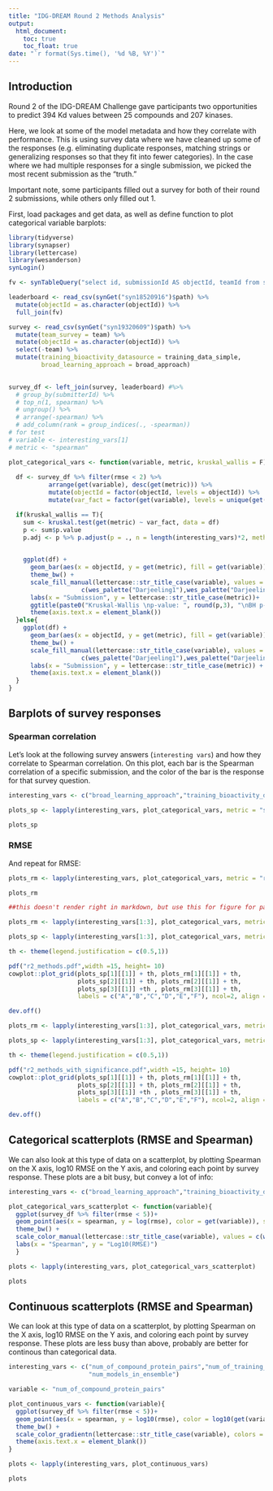 ```yaml
---
title: "IDG-DREAM Round 2 Methods Analysis"
output:
  html_document:
    toc: true
    toc_float: true
date: "`r format(Sys.time(), '%d %B, %Y')`"
---
```


## Introduction 

Round 2 of the IDG-DREAM Challenge gave participants two opportunities to predict 394 Kd values between 25 compounds and 207 kinases. 

Here, we look at some of the model metadata and how they correlate with performance. This is using survey data where we have cleaned up some of the responses (e.g. eliminating duplicate responses, matching strings or generalizing responses so that they fit into fewer categories). In the case where we had multiple responses for a single submission, we picked the most recent submission as the "truth." 

Important note, some participants filled out a survey for both of their round 2 submissions, while others only filled out 1.

First, load packages and get data, as well as define function to plot categorical variable barplots:


```r
library(tidyverse)
library(synapser)
library(lettercase)
library(wesanderson)
synLogin()

fv <- synTableQuery("select id, submissionId AS objectId, teamId from syn18513076")$asDataFrame() 

leaderboard <- read_csv(synGet("syn18520916")$path) %>% 
  mutate(objectId = as.character(objectId)) %>% 
  full_join(fv)

survey <- read_csv(synGet("syn19320609")$path) %>% 
  mutate(team_survey = team) %>% 
  mutate(objectId = as.character(objectId)) %>% 
  select(-team) %>% 
  mutate(training_bioactivity_datasource = training_data_simple,
         broad_learning_approach = broad_approach)
  

survey_df <- left_join(survey, leaderboard) #%>% 
  # group_by(submitterId) %>%
  # top_n(1, spearman) %>%
  # ungroup() %>%
  # arrange(-spearman) %>%
  # add_column(rank = group_indices(., -spearman))
# for test
# variable <- interesting_vars[1]
# metric <- "spearman"

plot_categorical_vars <- function(variable, metric, kruskal_wallis = F){
  
  df <- survey_df %>% filter(rmse < 2) %>% 
           arrange(get(variable), desc(get(metric))) %>% 
           mutate(objectId = factor(objectId, levels = objectId)) %>% 
           mutate(var_fact = factor(get(variable), levels = unique(get(variable))))

  if(kruskal_wallis == T){
    sum <- kruskal.test(get(metric) ~ var_fact, data = df) 
    p <- sum$p.value
    p.adj <- p %>% p.adjust(p = ., n = length(interesting_vars)*2, method = "BH") %>% round(3) #2 metrics being tested, so mulitply by 2 since function is run once per metric

  
    ggplot(df) + 
      geom_bar(aes(x = objectId, y = get(metric), fill = get(variable)), stat = "identity") +
      theme_bw() +
      scale_fill_manual(lettercase::str_title_case(variable), values =
                    c(wes_palette("Darjeeling1"),wes_palette("Darjeeling2"),wes_palette("IsleofDogs1"))) +
      labs(x = "Submission", y = lettercase::str_title_case(metric))+
      ggtitle(paste0("Kruskal-Wallis \np-value: ", round(p,3), "\nBH p-value: ", p.adj)) +
      theme(axis.text.x = element_blank())
  }else{
    ggplot(df) + 
      geom_bar(aes(x = objectId, y = get(metric), fill = get(variable)), stat = "identity") +
      theme_bw() +
      scale_fill_manual(lettercase::str_title_case(variable), values =
                    c(wes_palette("Darjeeling1"),wes_palette("Darjeeling2"),wes_palette("IsleofDogs1"))) +
      labs(x = "Submission", y = lettercase::str_title_case(metric)) +
      theme(axis.text.x = element_blank())
  }
}
```

## Barplots of survey responses

### Spearman correlation 

Let's look at the following survey answers (`interesting vars`) and how they correlate to Spearman correlation. On this plot, each bar is the Spearman correlation of a specific submission, and the color of the bar is the response for that survey question. 

```r

interesting_vars <- c("broad_learning_approach","training_bioactivity_datasource","multidose_bioactivity_types",     "singledose_bioactivity_types","training_strategy","protein_descriptor_types","ATP_binding_pockets", "chemical_fingerprint_types","compound_structural_information","ensemble","optimize_for_R2_metrics", "round1b_helpful" )

plots_sp <- lapply(interesting_vars, plot_categorical_vars, metric = "spearman", kruskal_wallis = F)

plots_sp

```


### RMSE

And repeat for RMSE:

```r
plots_rm <- lapply(interesting_vars, plot_categorical_vars, metric = "rmse", kruskal_wallis = F)

plots_rm
```


```r
##this doesn't render right in markdown, but use this for figure for paper. 

plots_rm <- lapply(interesting_vars[1:3], plot_categorical_vars, metric = "rmse")

plots_sp <- lapply(interesting_vars[1:3], plot_categorical_vars, metric = "spearman")

th <- theme(legend.justification = c(0.5,1))

pdf("r2_methods.pdf",width =15, height= 10)
cowplot::plot_grid(plots_sp[1][[1]] + th, plots_rm[1][[1]] + th,
                   plots_sp[2][[1]] + th, plots_rm[2][[1]] + th,
                   plots_sp[3][[1]] +th , plots_rm[3][[1]] + th, 
                   labels = c("A","B","C","D","E","F"), ncol=2, align = "v")

dev.off()

plots_rm <- lapply(interesting_vars[1:3], plot_categorical_vars, metric = "rmse", kruskal_wallis = T)

plots_sp <- lapply(interesting_vars[1:3], plot_categorical_vars, metric = "spearman", kruskal_wallis = T)

th <- theme(legend.justification = c(0.5,1))

pdf("r2_methods_with_significance.pdf",width =15, height= 10)
cowplot::plot_grid(plots_sp[1][[1]] + th, plots_rm[1][[1]] + th,
                   plots_sp[2][[1]] + th, plots_rm[2][[1]] + th,
                   plots_sp[3][[1]] +th , plots_rm[3][[1]] + th, 
                   labels = c("A","B","C","D","E","F"), ncol=2, align = "v")

dev.off()
```
## Categorical scatterplots (RMSE and Spearman)

We can also look at this type of data on a scatterplot, by plotting Spearman on the X axis, log10 RMSE on the Y axis, and coloring each point by survey response. These plots are a bit busy, but convey a lot of info: 


```r
interesting_vars <- c("broad_learning_approach","training_bioactivity_datasource","multidose_bioactivity_types",     "singledose_bioactivity_types","training_strategy","protein_descriptor_types","ATP_binding_pockets", "chemical_fingerprint_types","compound_structural_information","ensemble","optimize_for_R2_metrics" )

plot_categorical_vars_scatterplot <- function(variable){
  ggplot(survey_df %>% filter(rmse < 5))+ 
  geom_point(aes(x = spearman, y = log(rmse), color = get(variable)), stat = "identity") +
  theme_bw() +
  scale_color_manual(lettercase::str_title_case(variable), values = c(wes_palette("Darjeeling1"),wes_palette("Darjeeling2"),wes_palette("IsleofDogs1"))) +
  labs(x = "Spearman", y = "Log10(RMSE)")
  }

plots <- lapply(interesting_vars, plot_categorical_vars_scatterplot)

plots
```


## Continuous scatterplots (RMSE and Spearman)

We can look at this type of data on a scatterplot, by plotting Spearman on the X axis, log10 RMSE on the Y axis, and coloring each point by survey response. These plots are less busy than above, probably are better for continous than categorical data. 


```r
interesting_vars <- c("num_of_compound_protein_pairs","num_of_training_compounds","num_of_training_proteins",
                      "num_models_in_ensemble")               

variable <- "num_of_compound_protein_pairs"

plot_continuous_vars <- function(variable){
  ggplot(survey_df %>% filter(rmse < 5))+ 
  geom_point(aes(x = spearman, y = log10(rmse), color = log10(get(variable)))) +
  theme_bw() +
  scale_color_gradientn(lettercase::str_title_case(variable), colors = wes_palette("Zissou1", 100, type = "continuous")) +
  theme(axis.text.x = element_blank())
}

plots <- lapply(interesting_vars, plot_continuous_vars)

plots
```


